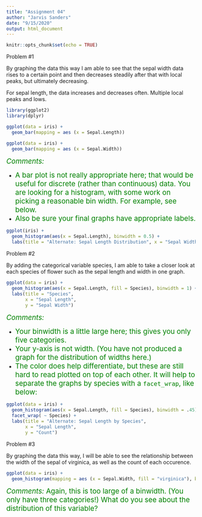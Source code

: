 ```yaml
---
title: "Assignment 04"
author: "Jarvis Sanders"
date: "9/15/2020"
output: html_document
---
```


```r
knitr::opts_chunk$set(echo = TRUE)
```
Problem #1

By graphing the data this way I am able to see that the sepal width data rises to a certain point and then decreases steadily after that with local peaks, but ultimately decreasing. 

For sepal length, the data increases and decreases often. Multiple local peaks and lows. 

```r
library(ggplot2)
library(dplyr)

ggplot(data = iris) +
  geom_bar(mapping = aes (x = Sepal.Length))

ggplot(data = iris) +
  geom_bar(mapping = aes (x = Sepal.Width))
```

<span style="color: green; font-size: 14pt">*Comments:*   </span>
  
  * <span style="color: green; font-size: 14pt">A bar plot is not really appropriate here; that would be useful for discrete (rather than continuous) data.  You are looking for a histogram, with some work on picking a reasonable bin width.  For example, see below.</span>
  * <span style="color: green; font-size: 14pt">Also be sure your final graphs have appropriate labels.</span>
   
    
```r
ggplot(iris) +
  geom_histogram(aes(x = Sepal.Length), binwidth = 0.5) +
  labs(title = "Alternate: Sepal Length Distribution", x = "Sepal Width", y = NULL)
```
    

Problem #2

By adding the categorical variable species, I am able to take a closer look at each species of flower such as the sepal length and width in one graph. 

```r
ggplot(data = iris) +
  geom_histogram(aes(x = Sepal.Length, fill = Species), binwidth = 1) +
  labs(title = "Species", 
       x = "Sepal Length",
       y = "Sepal Width")
```

<span style="color: green; font-size: 14pt">*Comments:*    </span>
        
  * <span style="color: green; font-size: 14pt">Your binwidth is a little large here; this gives you only five categories.  </span>
  * <span style="color: green; font-size: 14pt">Your y-axis is not width.  (You have not produced a graph for the distribution of widths here.)  </span>
  * <span style="color: green; font-size: 14pt">The color does help differentiate, but these are still hard to read plotted on top of each other.  It will help to separate the graphs by species with a `facet_wrap`, like below:
    </span>
    
```r
ggplot(data = iris) +
  geom_histogram(aes(x = Sepal.Length, fill = Species), binwidth = .45) +
  facet_wrap( ~ Species) +
  labs(title = "Alternate: Sepal Length by Species", 
       x = "Sepal Length",
       y = "Count")
```

Problem #3

By graphing the data this way, I will be able to see the relationship between the width of the sepal of virginica, as well as the count of each occurence. 

```r
ggplot(data = iris) +
  geom_histogram(mapping = aes (x = Sepal.Width, fill = "virginica"), binwidth = 1)
```

<span style="color: green; font-size: 14pt">*Comments:*  Again, this is too large of a binwidth.  (You only have three categories!)  What do you see about the distribution of this variable?
    </span>
